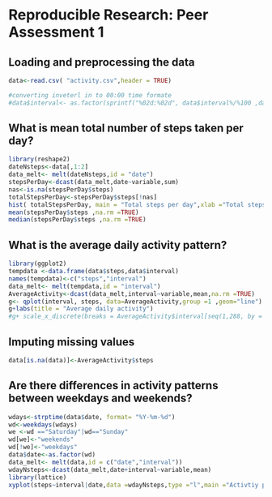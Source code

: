 # Reproducible Research: Peer Assessment 1


## Loading and preprocessing the data

```r
data<-read.csv( "activity.csv",header = TRUE)

#converting inveterl in to 00:00 time formate
#data$interval<- as.factor(sprintf("%02d:%02d", data$interval%/%100 ,data$interval%%100))

````
## What is mean total number of steps taken per day?

```r
library(reshape2)
dateNsteps<-data[,1:2]
data_melt<- melt(dateNsteps,id = "date")
stepsPerDay<-dcast(data_melt,date~variable,sum)
nas<-is.na(stepsPerDay$steps)
totalStepsPerDay<-stepsPerDay$steps[!nas]
hist( totalStepsPerDay, main = "Total steps per day",xlab ="Total steps per day",col ="green")
mean(stepsPerDay$steps ,na.rm =TRUE)
median(stepsPerDay$steps ,na.rm =TRUE)

```


## What is the average daily activity pattern?
```r
library(ggplot2)
tempdata <-data.frame(data$steps,data$interval)
names(tempdata)<-c("steps","interval")
data_melt<- melt(tempdata,id = "interval")
AverageActivity<-dcast(data_melt,interval~variable,mean,na.rm =TRUE)
g<- qplot(interval, steps, data=AverageActivity,group =1 ,geom="line") +theme(aspect.ratio = 1/2)
g+labs(title = "Average daily activity")
#g+ scale_x_discrete(breaks = AverageActivity$interval[seq(1,288, by = 6)]) 
```

## Imputing missing values

```r
data[is.na(data)]<-AverageActivity$steps

```


## Are there differences in activity patterns between weekdays and weekends?
```r
wdays<-strptime(data$date, format= "%Y-%m-%d")
wd<-weekdays(wdays)
we <-wd =="Saturday"|wd=="Sunday"
wd[we]<-"weekends"
wd[!we]<-"weekdays"
data$date<-as.factor(wd)
data_melt<- melt(data,id = c("date","interval"))
wdayNsteps<-dcast(data_melt,date+interval~variable,mean)
library(lattice)
xyplot(steps~interval|date,data =wdayNsteps,type ="l",main ="Activtiy patterns between weekdays and weekends",layout =c(1,2))
```


